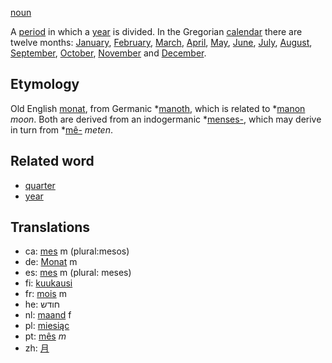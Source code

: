 [[noun]]

A [[period]] in which a [[year]] is divided. In the Gregorian [[calendar]] there are twelve months: [[January]], [[February]], [[March]], [[April]], [[May]], [[June]], [[July]], [[August]], [[September]], [[October]], [[November]] and [[December]].

==Etymology==
Old English [[monat]], from Germanic *[[manoth]], which is related to *[[manon]] ''moon''. Both are derived from an indogermanic *[[menses-]], which may derive in turn from *[[mê-]] ''meten''.

==Related word==

* [[quarter]] 
* [[year]]
==Translations==
*ca: [[mes]] m (plural:mesos)
*de: [[Monat]] m
*es: [[mes]] m (plural: meses)
*fi: [[kuukausi]]
*fr: [[mois]] m
*he: חודש
*nl: [[maand]] f
*pl: [[miesiąc]]
*pt: [[mês]] ''m''
*zh: [[月]]
